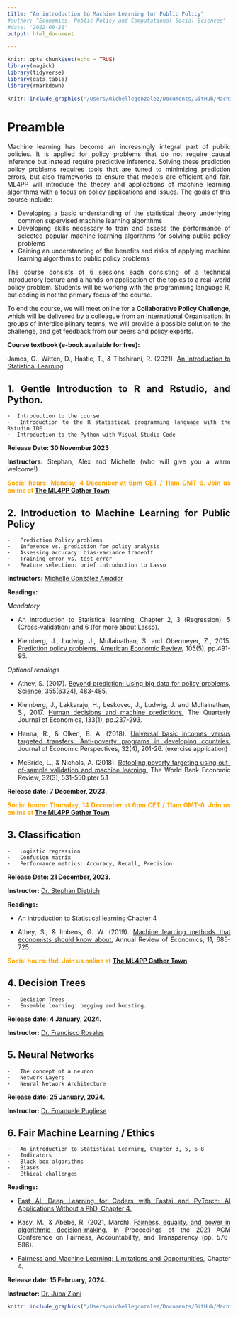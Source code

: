 ```yaml
---
title: "An introduction to Machine Learning for Public Policy"
#author: "Economics, Public Policy and Computational Social Sciences"
#date: '2022-09-21'
output: html_document

---
```

<style>
    body {
    text-align: justify}
</style>

```r
knitr::opts_chunk$set(echo = TRUE)
library(magick)
library(tidyverse)
library(data.table)
library(rmarkdown)
```

<center>
```r
knitr::include_graphics("/Users/michellegonzalez/Documents/GitHub/Machine-Learning-for-Public-Policy/Images/ML4PP.png")
```
</center>

# Preamble

Machine learning has become an increasingly integral part of public policies. It is applied for policy problems that do not require causal inference but instead require predictive inference. Solving these prediction policy problems requires tools that are tuned to minimizing prediction errors, but also frameworks to ensure that models are efficient and fair. ML4PP will introduce the theory and applications of machine learning algorithms with a focus on policy applications and issues. The goals of this course include:

+ Developing a basic understanding of the statistical theory underlying common supervised machine learning algorithms
+ Developing skills necessary to train and assess the performance of selected popular machine learning algorithms for solving public policy problems
+ Gaining an understanding of the benefits and risks of applying machine learning algorithms to public policy problems

The course consists of 6 sessions each consisting of a technical introductory lecture and a hands-on application of the topics to a real-world policy problem. Students will be working with the programming language R, but coding is not the primary focus of the course. 

To end the course, we will meet online for a **Collaborative Policy Challenge**, which will be delivered by a colleague from an International Organisation. In groups of interdisciplinary teams, we will provide a possible solution to the challenge, and get feedback from our peers and policy experts. 

**Course textbook (e-book available for free):**

James, G., Witten, D., Hastie, T., & Tibshirani, R. (2021). [An Introduction to Statistical Learning](https://www.statlearning.com/)

## 1. Gentle Introduction to R and Rstudio, and Python.

    ·  Introduction to the course
    ·  Introduction to the R statistical programming language with the Rstudio IDE
    ·  Introduction to the Python with Visual Studio Code

**Release Date: 30 November 2023**

**Instructors:** Stephan, Alex and Michelle (who will give you a warm welcome!)

<span style="color: orange;"> **Social hours: Monday, 4 December at 6pm CET / 11am GMT-6. Join us online at [The ML4PP Gather Town](https://app.gather.town/app/oHbUVQSaCs7SOToI/ML%20for%20Public%20Policy)** </span>


## 2. Introduction to Machine Learning for Public Policy

    ·  	Prediction Policy problems
    ·   Inference vs. prediction for policy analysis
    ·  	Assessing accuracy: bias-variance tradeoff
    ·  	Training error vs. test error
    ·  	Feature selection: brief introduction to Lasso
   
**Instructors:** [Michelle González Amador](https://www.m-gonzalezamador.com/)

**Readings:** 

*Mandatory*

- An introduction to Statistical learning, Chapter 2, 3 (Regression), 5 (Cross-validation) and 6 (for more about Lasso).

- Kleinberg, J., Ludwig, J., Mullainathan, S. and Obermeyer, Z., 2015. [Prediction policy problems. American Economic Review](https://www.aeaweb.org/articles?id=10.1257/aer.p20151023), 105(5), pp.491-95.

*Optional readings*

- Athey, S. (2017). [Beyond prediction: Using big data for policy problems](https://www.science.org/doi/10.1126/science.aal4321). Science, 355(6324), 483-485.

- Kleinberg, J., Lakkaraju, H., Leskovec, J., Ludwig, J. and Mullainathan, S., 2017. [Human decisions and machine predictions.](https://academic.oup.com/qje/article-abstract/133/1/237/4095198?redirectedFrom=fulltext) The Quarterly Journal of Economics, 133(1), pp.237-293.

- Hanna, R., & Olken, B. A. (2018). [Universal basic incomes versus targeted transfers: Anti-poverty programs in developing countries.](https://www.aeaweb.org/articles?id=10.1257/jep.32.4.201) Journal of Economic Perspectives, 32(4), 201-26. (exercise application)

- McBride, L., & Nichols, A. (2018). [Retooling poverty targeting using out-of-sample validation and machine learning.](https://academic.oup.com/wber/article-abstract/32/3/531/2447896?redirectedFrom=fulltext) The World Bank Economic Review, 32(3), 531-550.pter 5.1

**Release date: 7 December, 2023.**

<span style="color: orange;"> **Social hours: Thursday, 14 December at 6pm CET / 11am GMT-6. Join us online at [The ML4PP Gather Town](https://app.gather.town/app/oHbUVQSaCs7SOToI/ML%20for%20Public%20Policy)** </span>


## 3. Classification

    ·  	Logistic regression
    ·  	Confusion matrix
    ·   Performance metrics: Accuracy, Recall, Precision 

**Release Date: 21 December, 2023.**

**Instructor:** [Dr. Stephan Dietrich](https://www.merit.unu.edu/about-us/profile/?staff_id=2283)

**Readings:** 

- An introduction to Statistical learning Chapter 4

- Athey, S., & Imbens, G. W. (2019). [Machine learning methods that economists should know about.](https://www.annualreviews.org/doi/abs/10.1146/annurev-economics-080217-053433) Annual Review of Economics, 11, 685-725.

<span style="color: orange;"> **Social hours: tbd. Join us online at [The ML4PP Gather Town](https://app.gather.town/app/oHbUVQSaCs7SOToI/ML%20for%20Public%20Policy)** </span>

## 4. Decision Trees

    ·  	Decision Trees
    ·  	Ensemble learning: bagging and boosting.


**Release date: 4 January, 2024.** 

**Instructor:** [Dr. Francisco Rosales](https://www.linkedin.com/in/fraroma/) 

## 5. Neural Networks

    ·  	The concept of a neuron
    ·  	Network Layers
    ·  	Neural Network Architecture

**Release date: 25 January, 2024.**

**Instructor:** [Dr. Emanuele Pugliese](https://scholar.google.com/citations?user=6lDNFOYAAAAJ&hl=en)

## 6. Fair Machine Learning / Ethics

    ·  	An introduction to Statistical Learning, Chapter 3, 5, 6 8
    ·  	Indicators
    ·  	Black box algorithms
    ·  	Biases
    ·  	Ethical challenges


**Readings:** 

- [Fast AI: Deep Learning for Coders with Fastai and PyTorch: AI Applications Without a PhD,  Chapter 4.](https://colab.research.google.com/github/fastai/fastbook/blob/master/03_ethics.ipynb)

- Kasy, M., & Abebe, R. (2021, March). [Fairness, equality, and power in algorithmic decision-making.](https://maxkasy.github.io/home/files/papers/fairness_equality_power.pdf) In Proceedings of the 2021 ACM Conference on Fairness, Accountability, and Transparency (pp. 576-586).

- [Fairness and Machine Learning: Limitations and Opportunities](https://fairmlbook.org/), Chapter 4.


**Release date: 15 February, 2024.**

**Instructor:**  [Dr. Juba Ziani](https://www.isye.gatech.edu/users/juba-ziani)




<center>
```r
knitr::include_graphics("/Users/michellegonzalez/Documents/GitHub/Machine-Learning-for-Public-Policy/Images/policy_challenge_banner.png")
```
</center>




